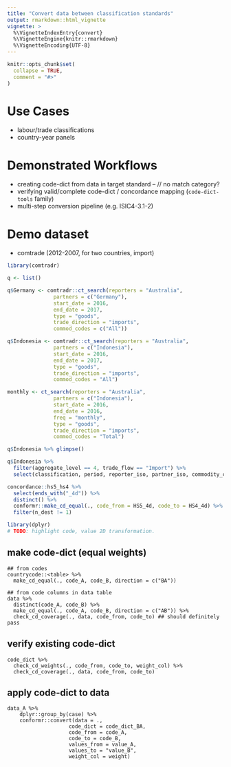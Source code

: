 ```yaml
---
title: "Convert data between classification standards"
output: rmarkdown::html_vignette
vignette: >
  %\VignetteIndexEntry{convert}
  %\VignetteEngine{knitr::rmarkdown}
  %\VignetteEncoding{UTF-8}
---
```


```r
knitr::opts_chunk$set(
  collapse = TRUE,
  comment = "#>"
)
```

# Use Cases
* labour/trade classifications
* country-year panels

# Demonstrated Workflows
* creating code-dict from data in target standard -- // no match category?
* verifying valid/complete code-dict / concordance mapping (`code-dict-tools` family)
* multi-step conversion pipeline (e.g. ISIC4-3.1-2)

# Demo dataset
* comtrade (2012-2007, for two countries, import)
```r
library(comtradr)

q <- list()

q$Germany <- comtradr::ct_search(reporters = "Australia", 
               partners = c("Germany"), 
               start_date = 2016,
               end_date = 2017,
               type = "goods",
               trade_direction = "imports",
               commod_codes = c("All"))

q$Indonesia <- comtradr::ct_search(reporters = "Australia", 
               partners = c("Indonesia"), 
               start_date = 2016,
               end_date = 2017,
               type = "goods",
               trade_direction = "imports",
               commod_codes = "All")
```

```r
monthly <- ct_search(reporters = "Australia", 
               partners = c("Indonesia"), 
               start_date = 2016,
               end_date = 2016,
               freq = "monthly",
               type = "goods",
               trade_direction = "imports",
               commod_codes = "Total")
```


```r
q$Indonesia %>% glimpse()

q$Indonesia %>%
  filter(aggregate_level == 4, trade_flow == "Import") %>%
  select(classification, period, reporter_iso, partner_iso, commodity_code, trade_value_usd)
```


```r
concordance::hs5_hs4 %>% 
  select(ends_with("_4d")) %>%
  distinct() %>%
  conformr::make_cd_equal(., code_from = HS5_4d, code_to = HS4_4d) %>%
  filter(n_dest != 1)
```


```r
library(dplyr)
# TODO: highlight code, value 2D transformation.
```

## make code-dict (equal weights)
```
## from codes
countrycode::<table> %>%
  make_cd_equal(., code_A, code_B, direction = c("BA"))

## from code columns in data table
data %>%
  distinct(code_A, code_B) %>%
  make_cd_equal(., code_A, code_B, direction = c("AB")) %>%
  check_cd_coverage(., data, code_from, code_to) ## should definitely pass
```

## verify existing code-dict
```
code_dict %>%
  check_cd_weights(., code_from, code_to, weight_col) %>%
  check_cd_coverage(., data, code_from, code_to)
```

## apply code-dict to data
```
data_A %>%
    dplyr::group_by(case) %>%
    conformr::convert(data = .,
                    code_dict = code_dict_BA,
                    code_from = code_A,
                    code_to = code_B,
                    values_from = value_A,
                    values_to = "value_B",
                    weight_col = weight)
```





